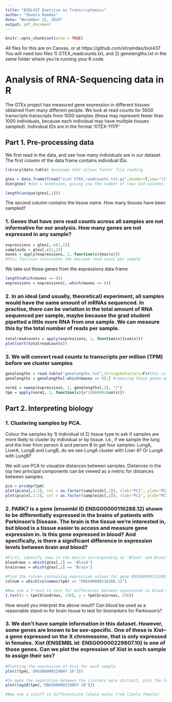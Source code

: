 ---
title: "BIOL437 Exercise on Transcriptomics"
author: "Shweta Ramdas"
date: "November 12, 2019"
output: pdf_document
---

```{r setup, include=FALSE}
knitr::opts_chunk$set(echo = TRUE)
```

All files for this are on Canvas, or at https://github.com/shramdas/biol437
You will need two files 1) GTEX_readcounts.txt, and 2) genelengths.txt in the same folder where you're running your R code.

# Analysis of RNA-Sequencing data in R

The GTEx project has measured gene expression in different tissues obtained from many different people. We look at read counts for 5000 transcripts transcripts from 1000 samples (these may represent fewer than 1000 individuals, because each individual may have multiple tissues sampled). Individual IDs are in the format 'GTEX-1117F'

## Part 1. Pre-processing data

We first read in the data, and see how many individuals are in our dataset. The first column of the data frame contains individual IDs.

```{r eval=FALSE}
library(data.table) #package that allows faster file reading

gtex = data.frame(fread("zcat GTEX_readcounts.txt.gz",header=T,sep="\t",stringsAsFactors=F,data.table=F))
dim(gtex) #dim = dimension, giving you the number of rows and columns

length(unique(gtex[,1]))
```
The second column contains the tissue name. How many tissues have been sampled? 

### 1. Genes that have zero read counts across all samples are not informative for our analysis. How many genes are not expressed in any sample? 

```{r eval=FALSE}
expressions = gtex[,-c(1,2)]
sampleids = gtex[,c(1,2)]
maxes = apply(expressions, 2, function(x){max(x)})  
#this function calculates the maximum read count per sample
```

We take out those genes from the expressions data frame
```{r eval=FALSE}
length(which(maxes == 0))
expressions = expressions[,-which(maxes == 0)]
```

### 2. In an ideal (and usually, theoretical) experiment, all samples would have the same amount of mRNAs sequenced. In practise, there can be variation in the total amount of RNA sequenced per sample, maybe because the grad student pipetted a little more RNA from one sample. We can measure this by the total number of reads per sample.

```{r eval=FALSE}
totalreadcounts = apply(expressions, 1, function(x){sum(x)})
plot(sort(totalreadcounts))
```

### 3. We will convert read counts to transcripts per million (TPM) before we cluster samples

```{r eval=FALSE}
genelengths = read.table("genelengths.txt",stringsAsFactors=F)#this is a vector of gene lengths for all our initial genes
genelengths = genelengths[-which(maxes == 0),] #removing those genes we removed 

norm1 = sweep(expressions, 2, genelengths[,2], "/")
tpm = apply(norm1, 1, function(x){x*1000000/sum(x)})
```

## Part 2. Interpreting biology

### 1. Clustering samples by PCA.

Colour the samples by 1) individual id 2) tissue type to ask if samples are more likely to cluster by individual or by tissue. I.e., if we sample the lung and the liver from person A and person B to get four samples: LungA, LiverA, LungB and LungB, do we see LungA cluster with Liver A? Or LungA with LungB?

We will use PCA to visualize distances between samples. Distances in the top two principal components can be viewed as a metric for distances between samples.

```{r eval = FALSE}
pca = prcomp(tpm)
plot(pca$x[,1:2], col = as.factor(sampleids[,1]), xlab="PC1", ylab="PC2") #we color by individual ID
plot(pca$x[,1:2], col = as.factor(sampleids[,2]), xlab="PC1", ylab="PC2") #we color by tissue

```

### 2.  PARK7 is a gene (ensembl ID ENSG00000116288.12) shown to be differentially expressed in the brains of patients with Parkinson's Disease. The brain is the tissue we're interested in, but blood is a tissue easier to access and measure gene expression in. Is this gene expressed in blood? And specifically, is there a significant difference in expression levels between brain and blood?

```{r eval=FALSE}
#First, identify rows in the matrix corresponding to 'Blood' and Brain
bloodrows = which(gtex[,2] == 'Blood')
brainrows = which(gtex[,2] == 'Brain')

#Find the column containing expression values for gene ENSG00000116288.12
colnum = which(colnames(tpm) == "ENSG00000116288.12")

#Now use a T-test to test for differences between expression in blood and brain. What is the P-value? 
t.test(x = tpm[bloodrows, 236], y = tpm[brainrows, 236])

```
How would you interpret the above result? Can blood be used as a reasonable stand-in for brain tissue to test for biomarkers for Parkinson's?

### 3. We don't have sample information in this dataset. However, some genes are known to be sex-specific. One of these is Xist--a gene expressed on the X chromosome, that is only expressed in females. Xist (ENSEMBL Id: ENSG00000229807.10) is one of those genes. Can we plot the expression of Xist in each sample to assign their sex?

```{r eval = FALSE}
#Plotting the expression of Xist for each sample
plot((tpm[,'ENSG00000229807.10']))

#To make the separation between the clusters more distinct, plot the logged values
plot(log10(tpm[,'ENSG00000229807.10']))

#Now use a cutoff to differentiate likely males from likely females

```
